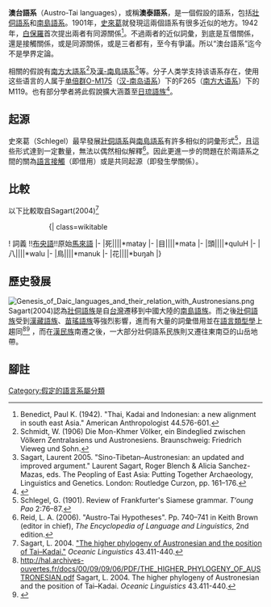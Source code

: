 {{Infobox language family
| name = 澳台語系
| acceptance = （提議中）
| region = [[東南亞|東南亞]]、[[東亞|東亞]]
| familycolor = Tai-Kadai
| family = proposed language family
| child1 = [[南島語系|南島語系]]
| child2 = [[壯侗語系|壯侗語系]]
| child3 = 
| glotto = none
| ancestor = 
| glottoname = 
| glottorefname = 
| notes = 
}}
'''澳台語系'''（Austro-Tai languages），或稱'''澳泰語系'''，是一個假設的語系，包括[[壯侗語系|壯侗語系]]和[[南島語系|南島語系]]。1901年，[[史來葛|史來葛]]就發現這兩個語系有很多近似的地方。1942年，[[白保羅|白保羅]]首次提出兩者有同源關係<ref>Benedict, Paul K. (1942). "Thai, Kadai and Indonesian: a new alignment in south east Asia." American Anthropologist 44.576-601.</ref>。不過兩者的近似詞彙，到底是互借關係，還是接觸關係，或是同源關係，或是三者都有，至今有爭議。所以“澳台語系”迄今不是學界定論。

相關的假說有[[南方大語系|南方大語系]]<ref>Schmidt, W. (1906) Die Mon-Khmer Völker, ein Bindeglied zwischen Völkern Zentralasiens und Austronesiens. Braunschweig: Friedrich Vieweg und Sohn.</ref>及[[漢-南島語系|漢-南島語系]]<ref>Sagart, Laurent 2005. "Sino-Tibetan–Austronesian: an updated and improved argument." Laurent Sagart, Roger Blench & Alicia Sanchez-Mazas, eds. The Peopling of East Asia: Putting Together Archaeology, Linguistics and Genetics. London: Routledge Curzon, pp. 161–176.</ref>等。分子人类学支持该语系存在，使用这些语言的人属于[[单倍群O-M175|单倍群O-M175]]（[[汉-南岛语系|汉-南岛语系]]）下的F265（[[南方大语系|南方大语系]]）下的M119。也有部分學者將此假說擴大涵蓋至[[日琉語族|日琉語族]]<ref>{{Cite web |url=https://muse.jhu.edu/article/452870/summary |title=存档副本 |access-date=2020-06-29 |archive-date=2019-08-06 |archive-url=https://web.archive.org/web/20190806153302/https://muse.jhu.edu/article/452870/summary |dead-url=no }}</ref>。

==起源==
史來葛（Schlegel）最早發展[[壯侗語系|壯侗語系]]與[[南島語系|南島語系]]有許多相似的詞彙形式<ref>Schlegel, G. (1901). Review of Frankfurter's Siamese grammar. ''Tʻoung Pao'' 2:76–87.</ref>，且這些形式達到一定數量，無法以偶然相似解釋<ref>Reid, L. A. (2006). "Austro-Tai Hypotheses". Pp. 740–741 in Keith Brown (editor in chief), ''The Encyclopedia of Language and Linguistics'', 2nd edition.</ref>。因此更進一步的問題在於兩語系之間的關為[[語言接觸|語言接觸]]（即借用）或是共同起源（即發生學關係）。

==比較==
以下比較取自Sagart(2004)<ref>Sagart, L. 2004. [http://hal.archives-ouvertes.fr/docs/00/09/09/06/PDF/THE_HIGHER_PHYLOGENY_OF_AUSTRONESIAN.pdf "The higher phylogeny of Austronesian and the position of Tai–Kadai."] {{Wayback|url=http://hal.archives-ouvertes.fr/docs/00/09/09/06/PDF/THE_HIGHER_PHYLOGENY_OF_AUSTRONESIAN.pdf |date=20120223174917 }} ''Oceanic Linguistics'' 43.411-440.</ref>
::::{| class=wikitable
! 詞義 !![[布央語|布央語]]!!原始[[馬來語|馬來語]]
|-
|死||{{IPA|matɛ́}}||*matay
|-
|目||{{IPA|matá}}||*mata
|-
|頭||{{IPA|qaðù}}||*quluH
|-
|八||{{IPA|maðû}}||*walu
|-
|鳥||{{IPA|manùk}}||*manuk
|-
|花||{{IPA|maŋà}}||*buŋah
|}

==歷史發展==
[[File:Genesis_of_Daic_languages_and_their_relation_with_Austronesians.png|thumb]]
Sagart(2004)認為[[壯侗語族|壯侗語族]]是自[[台灣|台灣]]遷移到中國大陸的[[南島語族|南島語族]]。而之後[[壯侗語族|壯侗語族]]受到[[漢藏語族|漢藏語族]]、[[苗瑤語族|苗瑤語族]]等強烈影響，進而有大量的詞彙借用並在[[語言類型學|語言類型學]]上趨同<ref name="Sagart">http://hal.archives-ouvertes.fr/docs/00/09/09/06/PDF/THE_HIGHER_PHYLOGENY_OF_AUSTRONESIAN.pdf {{Wayback|url=http://hal.archives-ouvertes.fr/docs/00/09/09/06/PDF/THE_HIGHER_PHYLOGENY_OF_AUSTRONESIAN.pdf |date=20120223174917 }} Sagart, L. 2004. The higher phylogeny of Austronesian and the position of Tai–Kadai. ''Oceanic Linguistics'' 43.411-440.</ref><ref name="Stratification in the peopling of China: how far does the linguistic evidence match genetics and archaeology?">{{Cite web |url=http://rogerblench.info/Genetics/Geneva%20paper%202004.pdf |title=Stratification in the peopling of China: how far does the linguistic evidence match genetics and archaeology? |access-date=2020-06-29 |archive-date=2021-04-11 |archive-url=https://web.archive.org/web/20210411020017/http://www.rogerblench.info/Genetics/Geneva%20paper%202004.pdf |dead-url=no }}</ref> ，而在[[漢民族|漢民族]]南遷之後，一大部分壯侗語系民族則又遷往東南亞的山岳地帶。

==腳註==
{{Reflist|30em}}

{{世界語系}}
[[Category:假定的語言系屬分類|Category:假定的語言系屬分類]]